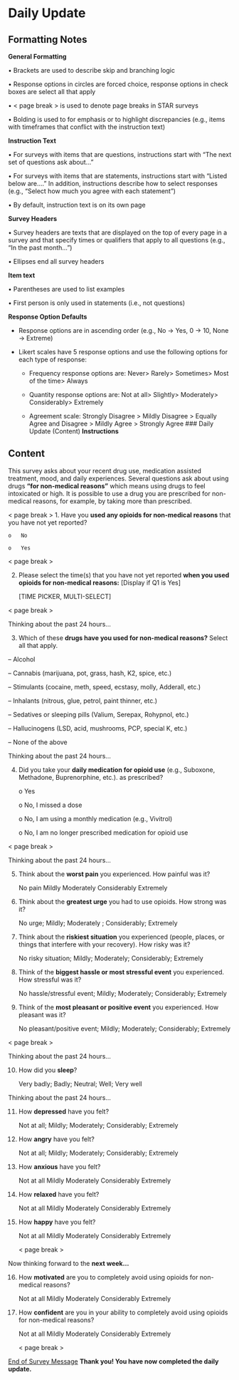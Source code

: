 # Daily Update {#sec-measures_daily_update}

## Formatting Notes

**General Formatting**

• Brackets are used to describe skip and branching logic

• Response options in circles are forced choice, response options in
check boxes are select all that apply

• \< page break \> is used to denote page breaks in STAR surveys

• Bolding is used to for emphasis or to highlight discrepancies (e.g.,
items with timeframes that conflict with the instruction text)

**Instruction Text**

• For surveys with items that are questions, instructions start with
"The next set of questions ask about..."

• For surveys with items that are statements, instructions start with
"Listed below are...." In addition, instructions describe how to select
responses (e.g., "Select how much you agree with each statement")

• By default, instruction text is on its own page

**Survey Headers**

• Survey headers are texts that are displayed on the top of every page
in a survey and that specify times or qualifiers that apply to all
questions (e.g., "In the past month...")

• Ellipses end all survey headers

**Item text**

• Parentheses are used to list examples

• First person is only used in statements (i.e., not questions)

**Response Option Defaults**

-   Response options are in ascending order (e.g., No -\> Yes, 0 -\> 10,
    None -\> Extreme)

-   Likert scales have 5 response options and use the following options
    for each type of response:

    -   Frequency response options are: Never\> Rarely\> Sometimes\>
        Most of the time\> Always

    -   Quantity response options are: Not at all\> Slightly\>
        Moderately\> Considerably\> Extremely

    -   Agreement scale: Strongly Disagree \> Mildly Disagree \> Equally
        Agree and Disagree \> Mildly Agree \> Strongly Agree \### Daily
        Update (Content) **Instructions**
        
## Content


This survey asks about your recent drug use, medication assisted
treatment, mood, and daily experiences. Several questions ask about
using drugs **"for non-medical reasons"** which means using drugs to
feel intoxicated or high. It is possible to use a drug you are
prescribed for non-medical reasons, for example, by taking more than
prescribed.

\< page break \> 1. Have you **used any opioids for non-medical
reasons** that you have not yet reported?

    o   No 

    o   Yes 

\< page break \>

2.  Please select the time(s) that you have not yet reported **when you
    used opioids for non-medical reasons:** [Display if Q1 is Yes]

    [TIME PICKER, MULTI-SELECT]

\< page break \>

Thinking about the past 24 hours...

3.  Which of these **drugs have you used for non-medical reasons?**
    Select all that apply.

-- Alcohol

-- Cannabis (marijuana, pot, grass, hash, K2, spice, etc.)

-- Stimulants (cocaine, meth, speed, ecstasy, molly, Adderall, etc.)

-- Inhalants (nitrous, glue, petrol, paint thinner, etc.)

-- Sedatives or sleeping pills (Valium, Serepax, Rohypnol, etc.)

-- Hallucinogens (LSD, acid, mushrooms, PCP, special K, etc.)

-- None of the above

<page break>

Thinking about the past 24 hours...

4.  Did you take your **daily medication for opioid use** (e.g.,
    Suboxone, Methadone, Buprenorphine, etc.). as prescribed?

    o Yes

    o No, I missed a dose

    o No, I am using a monthly medication (e.g., Vivitrol)

    o No, I am no longer prescribed medication for opioid use

\< page break \>

Thinking about the past 24 hours...

5.  Think about the **worst pain** you experienced. How painful was it?

    No pain Mildly Moderately Considerably Extremely

6.  Think about the **greatest urge** you had to use opioids. How strong
    was it?

    No urge; Mildly; Moderately ; Considerably; Extremely

7.  Think about the **riskiest situation** you experienced (people,
    places, or things that interfere with your recovery). How risky was
    it?

    No risky situation; Mildly; Moderately; Considerably; Extremely

8.  Think of the **biggest hassle or most stressful event** you
    experienced. How stressful was it?

    No hassle/stressful event; Mildly; Moderately; Considerably;
    Extremely

9.  Think of the **most pleasant or positive event** you experienced.
    How pleasant was it?

    No pleasant/positive event; Mildly; Moderately; Considerably;
    Extremely

\< page break \>

Thinking about the past 24 hours...

10. How did you **sleep**?

    Very badly; Badly; Neutral; Well; Very well

<page break>

Thinking about the past 24 hours...

11. How **depressed** have you felt?

    Not at all; Mildly; Moderately; Considerably; Extremely

12. How **angry** have you felt?

    Not at all; Mildly; Moderately; Considerably; Extremely

13. How **anxious** have you felt?

    Not at all Mildly Moderately Considerably Extremely

14. How **relaxed** have you felt?

    Not at all Mildly Moderately Considerably Extremely

15. How **happy** have you felt?

    Not at all Mildly Moderately Considerably Extremely

    \< page break \>

Now thinking forward to the **next week...**

16. How **motivated** are you to completely avoid using opioids for
    non-medical reasons?

    Not at all Mildly Moderately Considerably Extremely

17. How **confident** are you in your ability to completely avoid using
    opioids for non-medical reasons?

    Not at all Mildly Moderately Considerably Extremely

    \< page break \>

[End of Survey Message](#end-of-survey-message-1) **Thank you! You have
now completed the daily update.**